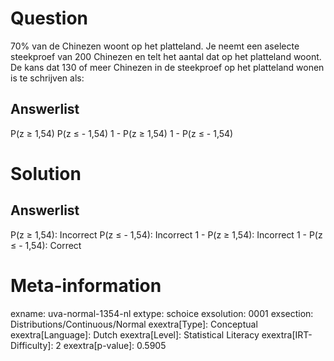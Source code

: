 Question
========

70% van de Chinezen woont op het platteland. Je neemt een aselecte
steekproef van 200 Chinezen en telt het aantal dat op het platteland
woont. De kans dat 130 of meer Chinezen in de steekproef op het
platteland wonen is te schrijven als:

Answerlist
----------

P(z ≥ 1,54)
P(z ≤ - 1,54)
1 - P(z ≥ 1,54)
1 - P(z ≤ - 1,54)

Solution
========

Answerlist
----------

P(z ≥ 1,54): Incorrect
P(z ≤ - 1,54): Incorrect
1 - P(z ≥ 1,54): Incorrect
1 - P(z ≤ - 1,54): Correct

Meta-information
================
exname: uva-normal-1354-nl
extype: schoice
exsolution: 0001
exsection: Distributions/Continuous/Normal
exextra[Type]: Conceptual
exextra[Language]: Dutch
exextra[Level]: Statistical Literacy
exextra[IRT-Difficulty]: 2
exextra[p-value]: 0.5905
